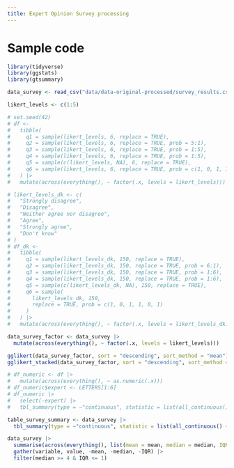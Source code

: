 ```yaml
---
title: Expert Opinion Survey processing
---
```


# Sample code
```r
library(tidyverse)
library(ggstats)
library(gtsummary)
```

```r
data_survey <- read_csv("data/data-original-processed/survey_results.csv")
```

```r
likert_levels <- c(1:5)

# set.seed(42)
# df <-
#   tibble(
#     q1 = sample(likert_levels, 6, replace = TRUE),
#     q2 = sample(likert_levels, 6, replace = TRUE, prob = 5:1),
#     q3 = sample(likert_levels, 6, replace = TRUE, prob = 1:5),
#     q4 = sample(likert_levels, 6, replace = TRUE, prob = 1:5),
#     q5 = sample(c(likert_levels, NA), 6, replace = TRUE),
#     q6 = sample(likert_levels, 6, replace = TRUE, prob = c(1, 0, 1, 1, 0))
#   ) |>
#   mutate(across(everything(), ~ factor(.x, levels = likert_levels)))

# likert_levels_dk <- c(
#   "Strongly disagree",
#   "Disagree",
#   "Neither agree nor disagree",
#   "Agree",
#   "Strongly agree",
#   "Don't know"
# )
# df_dk <-
#   tibble(
#     q1 = sample(likert_levels_dk, 150, replace = TRUE),
#     q2 = sample(likert_levels_dk, 150, replace = TRUE, prob = 6:1),
#     q3 = sample(likert_levels_dk, 150, replace = TRUE, prob = 1:6),
#     q4 = sample(likert_levels_dk, 150, replace = TRUE, prob = 1:6),
#     q5 = sample(c(likert_levels_dk, NA), 150, replace = TRUE),
#     q6 = sample(
#       likert_levels_dk, 150,
#       replace = TRUE, prob = c(1, 0, 1, 1, 0, 1)
#     )
#   ) |>
#   mutate(across(everything(), ~ factor(.x, levels = likert_levels_dk)))

data_survey_factor <- data_survey |>
  mutate(across(everything(), ~ factor(.x, levels = likert_levels)))
```

```r
gglikert(data_survey_factor, sort = "descending", sort_method = "mean")
gglikert_stacked(data_survey_factor, sort = "descending", sort_method = "mean", add_median_line = TRUE)
```

```r
# df_numeric <- df |>
#   mutate(across(everything(), ~ as.numeric(.x)))
# df_numeric$expert <- LETTERS[1:6]
# df_numeric |>
#   select(-expert) |>
#   tbl_summary(type = ~"continuous", statistic = list(all_continuous() ~ "{mean} ({sd})"))

table_survey_summary <- data_survey |>
  tbl_summary(type = ~"continuous", statistic = list(all_continuous() ~ "{mean} | {median} ({p25} - {p75})"))

data_survey |>
  summarise(across(everything(), list(mean = mean, median = median, IQR = IQR))) |>
  gather(variable, value, -mean, -median, -IQR) |>
  filter(median >= 4 & IQR <= 1)
```